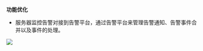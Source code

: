 **功能优化**

* 服务器监控告警对接到告警平台，通过告警平台来管理告警通知、告警事件合并以及事件的处理。

![](https://pandora-kibana.qiniu.com/monitorToAlert.png)
